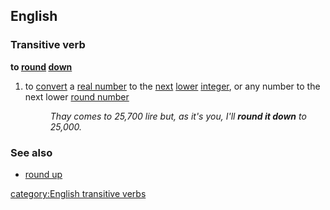 ==English==
===Transitive verb===
'''to [[round]] [[down]]'''
#{{mathematics}} to [[convert]] a [[real number]] to the [[next]] [[lower]] [[integer]], or any number to the next lower [[round number]]
#:''Thay comes to 25,700 lire but, as it's you, I'll '''round it down''' to 25,000.''
===See also===
*[[round up]]
[[category:English transitive verbs]]